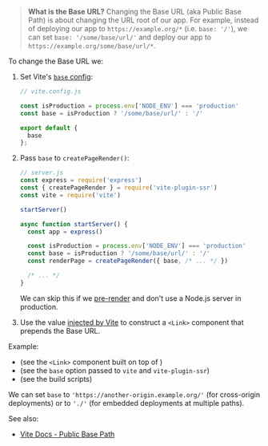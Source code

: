 
> **What is the Base URL?** Changing the Base URL (aka Public Base Path) is about changing the URL root of our app.
> For example, instead of deploying our app to `https://example.org/*` (i.e. `base: '/'`), we can set `base: '/some/base/url/'` and deploy our app to `https://example.org/some/base/url/*`.

To change the Base URL we:

1. Set Vite's [`base` config](https://vitejs.dev/config/#base):
   ```js
   // vite.config.js

   const isProduction = process.env['NODE_ENV'] === 'production'
   const base = isProduction ? '/some/base/url/' : '/'

   export default {
     base
   };
   ```

2. Pass `base` to `createPageRender()`:
   ```js
   // server.js
   const express = require('express')
   const { createPageRender } = require('vite-plugin-ssr')
   const vite = require('vite')

   startServer()

   async function startServer() {
     const app = express()

     const isProduction = process.env['NODE_ENV'] === 'production'
     const base = isProduction ? '/some/base/url/' : '/'
     const renderPage = createPageRender({ base, /* ... */ })

     /* ... */
   }
   ```
   We can skip this if we [pre-render](/pre-rendering) and don't use a Node.js server in production.

3. Use the <ImportMeta prop='env.BASE_URL' /> value [injected by Vite](https://vitejs.dev/guide/build.html#public-base-path) to construct a `<Link>` component that prepends the Base URL.

Example:
 - <RepoLink path='/examples/base-url/renderer/Link.jsx' /> (see the <code>&lt;Link&gt;</code> component built on top of <ImportMeta prop='env.BASE_URL' />)
 - <RepoLink path='/examples/base-url/server/index.js' /> (see the <code>base</code> option passed to <code>vite</code> and <code>vite-plugin-ssr</code>)
 - <RepoLink path='/examples/base-url/package.json' /> (see the build scripts)

We can set `base` to `'https://another-origin.example.org/'` (for cross-origin deployments) or to `'./'` (for embedded deployments at multiple paths).

See also:
 - [Vite Docs - Public Base Path](https://vitejs.dev/guide/build.html#public-base-path)
